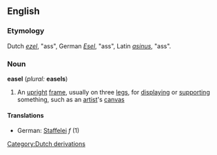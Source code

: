 ==English==
===Etymology===
Dutch ''[[ezel]]'', "ass", German ''[[Esel]]'', "ass", Latin ''[[asinus]]'', "ass".
===Noun===
{{wikipedia}}
'''easel''' (''plural:'' '''easels''')
#An [[upright]] [[frame]], usually on three [[leg]]s, for [[display]]ing or [[support]]ing something, such as an [[artist]]'s [[canvas]]
====Translations====
*German: [[Staffelei]] ''f'' (1)
[[Category:Dutch derivations]]